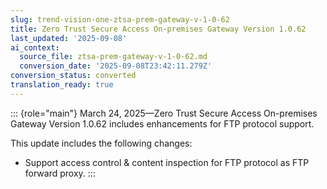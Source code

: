 ```yaml
---
slug: trend-vision-one-ztsa-prem-gateway-v-1-0-62
title: Zero Trust Secure Access On-premises Gateway Version 1.0.62
last_updated: '2025-09-08'
ai_context:
  source_file: ztsa-prem-gateway-v-1-0-62.md
  conversion_date: '2025-09-08T23:42:11.279Z'
conversion_status: converted
translation_ready: true
---
```


::: {role="main"}
March 24, 2025—Zero Trust Secure Access On-premises Gateway Version 1.0.62 includes enhancements for FTP protocol support.

This update includes the following changes:

- Support access control & content inspection for FTP protocol as FTP forward proxy.
:::
